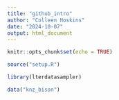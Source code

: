 ```yaml
---
title: "github_intro"
author: "Colleen Hoskins"
date: "2024-10-07"
output: html_document
---
```


```r
knitr::opts_chunk$set(echo = TRUE)
```

```r
source("setup.R")
```

```r
library(lterdatasampler)
```

```r
data("knz_bison")
```


